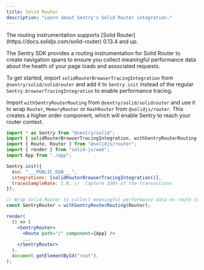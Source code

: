 ```yaml
---
title: Solid Router
description: "Learn about Sentry's Solid Router integration."
---
```


<Note>
  The routing instrumentation supports [Solid Router](https://docs.solidjs.com/solid-router) 0.13.4 and up.
</Note>

The Sentry SDK provides a routing instrumentation for Solid Router to create navigation spans to ensure
you collect meaningful performance data about the health of your page loads and associated requests.

To get started, import `solidRouterBrowserTracingIntegration` from `@sentry/solid/solidrouter` and add it to `Sentry.init`
instead of the regular `Sentry.browserTracingIntegration` to enable performance tracing.

Import `withSentryRouterRouting` from `@sentry/solid/solidrouter` and use it to wrap `Router`, `MemoryRouter` or `HashRouter` from `@solidjs/router`.
This creates a higher order component, which will enable Sentry to reach your router context.


```jsx
import * as Sentry from "@sentry/solid";
import { solidRouterBrowserTracingIntegration, withSentryRouterRouting } from '@sentry/solid/solidrouter';
import { Route, Router } from "@solidjs/router";
import { render } from "solid-js/web";
import App from "./app";

Sentry.init({
  dsn: "___PUBLIC_DSN___",
  integrations: [solidRouterBrowserTracingIntegration()],
  tracesSampleRate: 1.0, //  Capture 100% of the transactions
});

// Wrap Solid Router to collect meaningful performance data on route changes
const SentryRouter = withSentryRouterRouting(Router);

render(
  () => (
    <SentryRouter>
      <Route path="/" component={App} />
      ...
    </SentryRouter>
  ),
  document.getElementById("root"),
);
```
